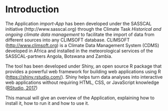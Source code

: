 # Introduction
The Application *import-App* has been developed under the SASSCAL initiative (http://www.sasscal.org) through the Climate Task *Historical and ongoing climate data management* to facilitate the import of data from different sources into any CLIMSOFT database. CLIMSOFT (<http://www.climsoft.org>) is a Climate Data Management System (CDMS) developed in Africa and installed in the meteorological services of the SASSCAL-partners Angola, Botswana and Zambia. 

The tool has been developed under Shiny, an open source R package that provides a powerful web framework for building web applications using R (<https://shiny.rstudio.com/>). Shiny helps turn data analyses into interactive web applications without requiring HTML, CSS, or JavaScript knowledge ([RStudio, 2017](#references))

This manual will give an overview of the Application, explaining how to install it, how to run it and how to use it. 


